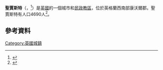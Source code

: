 {{Infobox UK place
| country = 英格蘭
| static_image_name = Market Square, St Just - geograph.org.uk - 912151.jpg
| static_image_caption = 
| latitude = 50.124
| longitude =-5.680
| official_name = St Just
| cornish_name = Lannust (or Lanust)
| population = 4,637
| population_ref = (2011)
| unitary_england= [[康沃爾郡議會|康沃爾]]
| lieutenancy_england = [[康沃爾郡|康沃爾郡]]
| metropolitan_borough =
| metropolitan_county =
| region = South West England
| constituency_westminster = [[聖艾夫斯_(英國國會選區)|聖艾夫斯]]
| post_town = PENZANCE
| postcode_district = TR19 7
| postcode_area = TR
| dial_code = 01736
| os_grid_reference = SW371315
}}
'''聖賈斯特'''（{{lang-en|St Just}}，{{lang-kw|Lannust}}<ref>{{cite web|url=http://www.magakernow.org.uk/pdf/placename_masterlist.pdf|title=List of Place-names agreed by the MAGA Signage Panel|accessdate=2015-01-11|publisher=Cornish Language Partnership|date=May 2014|deadurl=yes|archiveurl=https://web.archive.org/web/20140729194902/http://www.magakernow.org.uk/pdf/placename_masterlist.pdf|archivedate=2014-07-29}}</ref>）是[[英國|英國]]的一個城市和[[民政教區|民政教區]]，位於英格蘭西南部康沃爾郡。聖賈斯特有人口4690人<ref>{{cite web|url=http://www.genuki.org.uk/big/eng/Cornwall/StJustinPenwith/index.html#Population|title=Parish population 2011|accessdate=13 February 2015|deadurl=yes|archiveurl=https://web.archive.org/web/20150924042145/http://www.genuki.org.uk/big/eng/Cornwall/StJustinPenwith/index.html#Population|archivedate=2015年9月24日}}</ref>。
==參考資料==
{{Reflist}}
[[Category:英國城鎮|Category:英國城鎮]]